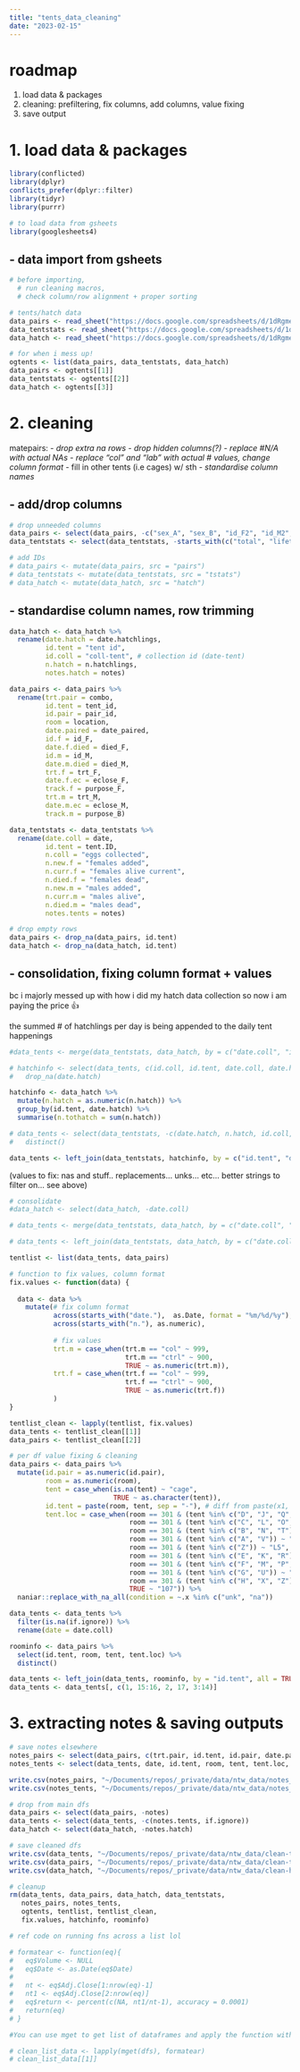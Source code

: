 ```yaml
---
title: "tents_data_cleaning"
date: "2023-02-15"
---
```


# roadmap

1. load data & packages
2. cleaning: prefiltering, fix columns, add columns, value fixing
3. save output

# 1. load data & packages
```r
library(conflicted)
library(dplyr)
conflicts_prefer(dplyr::filter)
library(tidyr)
library(purrr)

# to load data from gsheets
library(googlesheets4)
```

## - data import from gsheets

```r
# before importing,
  # run cleaning macros,
  # check column/row alignment + proper sorting

# tents/hatch data
data_pairs <- read_sheet("https://docs.google.com/spreadsheets/d/1dRgmeeCW1Ou5ayrtXnEL6NBKLB3Leo9ZHec7Y9AFhm0/edit#gid=188618561", sheet="mating pairs", col_types = "c", na = c("#N/A", "NA", "--", "", "#REF!"))
data_tentstats <- read_sheet("https://docs.google.com/spreadsheets/d/1dRgmeeCW1Ou5ayrtXnEL6NBKLB3Leo9ZHec7Y9AFhm0/edit#gid=188618561", sheet="tent stats v2", col_types = "c", range = "A:P", na = c("#N/A", "NA", "--", "", "#REF!", "unk"))
data_hatch <- read_sheet("https://docs.google.com/spreadsheets/d/1dRgmeeCW1Ou5ayrtXnEL6NBKLB3Leo9ZHec7Y9AFhm0/edit#gid=188618561", sheet="hatch stats", col_types = "c", range = "A:F", na = c("#N/A", "NA", "--", "", "#REF!"))

# for when i mess up!
ogtents <- list(data_pairs, data_tentstats, data_hatch)
data_pairs <- ogtents[[1]]
data_tentstats <- ogtents[[2]]
data_hatch <- ogtents[[3]]
```

# 2. cleaning

matepairs:
- *drop extra na rows*
- *drop hidden columns(?)*
- *replace #N/A with actual NAs*
- *replace "col" and "lab" with actual # values, change column format*
- fill in other tents (i.e cages) w/ sth
- *standardise column names*

## - add/drop columns
```r
# drop unneeded columns
data_pairs <- select(data_pairs, -c("sex_A", "sex_B", "id_F2", "id_M2", "id_A-orig", "id_B-orig", "combo2"))
data_tentstats <- select(data_tentstats, -starts_with(c("total", "lifetime")))

# add IDs
# data_pairs <- mutate(data_pairs, src = "pairs")
# data_tentstats <- mutate(data_tentstats, src = "tstats")
# data_hatch <- mutate(data_hatch, src = "hatch")
```

## - standardise column names, row trimming
```r
data_hatch <- data_hatch %>%
  rename(date.hatch = date.hatchlings,
         id.tent = "tent id",
         id.coll = "coll-tent", # collection id (date-tent)
         n.hatch = n.hatchlings,
         notes.hatch = notes)

data_pairs <- data_pairs %>%
  rename(trt.pair = combo,
         id.tent = tent_id,
         id.pair = pair_id,
         room = location,
         date.paired = date_paired,
         id.f = id_F,
         date.f.died = died_F,
         id.m = id_M,
         date.m.died = died_M,
         trt.f = trt_F,
         date.f.ec = eclose_F,
         track.f = purpose_F,
         trt.m = trt_M,
         date.m.ec = eclose_M,
         track.m = purpose_B)

data_tentstats <- data_tentstats %>%
  rename(date.coll = date,
         id.tent = tent.ID,
         n.coll = "eggs collected",
         n.new.f = "females added",
         n.curr.f = "females alive current",
         n.died.f = "females dead",
         n.new.m = "males added",
         n.curr.m = "males alive",
         n.died.m = "males dead",
         notes.tents = notes)

# drop empty rows
data_pairs <- drop_na(data_pairs, id.tent)
data_hatch <- drop_na(data_hatch, id.tent)
```


## - consolidation, fixing column format + values

bc i majorly messed up with how i did my hatch data collection so now i am paying the price 👍

the summed # of hatchlings per day is being appended to the daily tent happenings

```r
#data_tents <- merge(data_tentstats, data_hatch, by = c("date.coll", "id.tent"), all = TRUE) 

# hatchinfo <- select(data_tents, c(id.coll, id.tent, date.coll, date.hatch, n.hatch, notes.hatch)) %>%
#   drop_na(date.hatch)

hatchinfo <- data_hatch %>%
  mutate(n.hatch = as.numeric(n.hatch)) %>%
  group_by(id.tent, date.hatch) %>%
  summarise(n.tothatch = sum(n.hatch))

# data_tents <- select(data_tentstats, -c(date.hatch, n.hatch, id.coll, notes.hatch)) %>%
#   distinct()

data_tents <- left_join(data_tentstats, hatchinfo, by = c("id.tent", "date.coll" = "date.hatch"), all = TRUE)
```

(values to fix: nas and stuff.. replacements... unks... etc... better strings to filter on... see above)
```r
# consolidate
#data_hatch <- select(data_hatch, -date.coll)

# data_tents <- merge(data_tentstats, data_hatch, by = c("date.coll", "id.tent"), all = TRUE) 

# data_tents <- left_join(data_tentstats, data_hatch, by = c("date.coll" = "date.hatched", "id.tent"), all = TRUE) 

tentlist <- list(data_tents, data_pairs)

# function to fix values, column format
fix.values <- function(data) {
  
  data <- data %>%
    mutate(# fix column format
           across(starts_with("date."),  as.Date, format = "%m/%d/%y"),
           across(starts_with("n."), as.numeric),
           
           # fix values
           trt.m = case_when(trt.m == "col" ~ 999,
                             trt.m == "ctrl" ~ 900,
                             TRUE ~ as.numeric(trt.m)),
           trt.f = case_when(trt.f == "col" ~ 999,
                             trt.f == "ctrl" ~ 900,
                             TRUE ~ as.numeric(trt.f))
           )
}

tentlist_clean <- lapply(tentlist, fix.values)
data_tents <- tentlist_clean[[1]]
data_pairs <- tentlist_clean[[2]]

# per df value fixing & cleaning
data_pairs <- data_pairs %>%
  mutate(id.pair = as.numeric(id.pair),
         room = as.numeric(room),
         tent = case_when(is.na(tent) ~ "cage",
                          TRUE ~ as.character(tent)),
         id.tent = paste(room, tent, sep = "-"), # diff from paste(x1, "-", x2) lol idky
         tent.loc = case_when(room == 301 & (tent %in% c("D", "J", "Q", "Y")) ~ "L1",
                              room == 301 & (tent %in% c("C", "L", "O", "W")) ~ "L2",
                              room == 301 & (tent %in% c("B", "N", "T")) ~ "L3",
                              room == 301 & (tent %in% c("A", "V")) ~ "L4",
                              room == 301 & (tent %in% c("Z")) ~ "L5",
                              room == 301 & (tent %in% c("E", "K", "R")) ~ "R1",
                              room == 301 & (tent %in% c("F", "M", "P", "S")) ~ "R2",
                              room == 301 & (tent %in% c("G", "U")) ~ "R3",
                              room == 301 & (tent %in% c("H", "X", "Z")) ~ "R4",
                              TRUE ~ "107")) %>%
  naniar::replace_with_na_all(condition = ~.x %in% c("unk", "na"))

data_tents <- data_tents %>%
  filter(is.na(if.ignore)) %>%
  rename(date = date.coll)
```


```r
roominfo <- data_pairs %>%
  select(id.tent, room, tent, tent.loc) %>%
  distinct()

data_tents <- left_join(data_tents, roominfo, by = "id.tent", all = TRUE)
data_tents <- data_tents[, c(1, 15:16, 2, 17, 3:14)]
```

# 3. extracting notes & saving outputs

```r
# save notes elsewhere
notes_pairs <- select(data_pairs, c(trt.pair, id.tent, id.pair, date.paired, id.f, id.m, notes))
notes_tents <- select(data_tents, date, id.tent, room, tent, tent.loc, notes.tents)

write.csv(notes_pairs, "~/Documents/repos/_private/data/ntw_data/notes_tentpairs.csv", row.names = FALSE)
write.csv(notes_tents, "~/Documents/repos/_private/data/ntw_data/notes_tentstats.csv", row.names = FALSE)

# drop from main dfs
data_pairs <- select(data_pairs, -notes)
data_tents <- select(data_tents, -c(notes.tents, if.ignore))
data_hatch <- select(data_hatch, -notes.hatch)

# save cleaned dfs
write.csv(data_tents, "~/Documents/repos/_private/data/ntw_data/clean-tentstats.csv", row.names = FALSE)
write.csv(data_pairs, "~/Documents/repos/_private/data/ntw_data/clean-tentpairs.csv", row.names = FALSE)
write.csv(data_hatch, "~/Documents/repos/_private/data/ntw_data/clean-hatchstats.csv", row.names = FALSE)
```

```r
# cleanup
rm(data_tents, data_pairs, data_hatch, data_tentstats, 
   notes_pairs, notes_tents,
   ogtents, tentlist, tentlist_clean,
   fix.values, hatchinfo, roominfo)
```


```r
# ref code on running fns across a list lol

# formatear <- function(eq){
#   eq$Volume <- NULL
#   eq$Date <- as.Date(eq$Date)
#   
#   nt <- eq$Adj.Close[1:nrow(eq)-1]
#   nt1 <- eq$Adj.Close[2:nrow(eq)]
#   eq$return <- percent(c(NA, nt1/nt-1), accuracy = 0.0001)
#   return(eq) 
# }

#You can use mget to get list of dataframes and apply the function with lapply.

# clean_list_data <- lapply(mget(dfs), formatear)
# clean_list_data[[1]]
```




